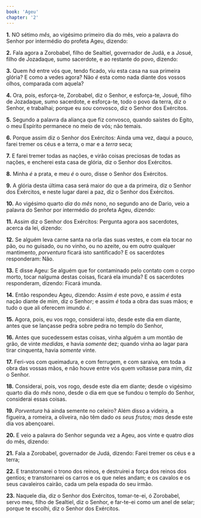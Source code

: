 ```yaml
---
book: 'Ageu'
chapter: '2'
---
```


**1.** NO sétimo *mês,* ao vigésimo primeiro dia do mês, veio a palavra do Senhor por intermédio do profeta Ageu, dizendo:

**2.** Fala agora a Zorobabel, filho de Sealtiel, governador de Judá, e a Josué, filho de Jozadaque, sumo sacerdote, e ao restante do povo, dizendo:

**3.** Quem *há* entre vós que, tendo ficado, viu esta casa na sua primeira glória? E como a vedes agora? Não *é* esta como nada diante dos vossos olhos, comparada com aquela?

**4.** Ora, pois, esforça-te, Zorobabel, diz o Senhor, e esforça-te, Josué, filho de Jozadaque, sumo sacerdote, e esforça-te, todo o povo da terra, diz o Senhor, e trabalhai; porque eu *sou* convosco, diz o Senhor dos Exércitos.

**5.** Segundo a palavra da aliança que fiz convosco, quando saístes do Egito, o meu Espírito permanece no meio de vós; não temais.

**6.** Porque assim diz o Senhor dos Exércitos: Ainda uma vez, daqui a pouco, farei tremer os céus e a terra, o mar e a *terra* seca;

**7.** E farei tremer todas as nações, e virão coisas preciosas de todas as nações, e encherei esta casa de glória, diz o Senhor dos Exércitos.

**8.** Minha *é* a prata, e meu *é* o ouro, disse o Senhor dos Exércitos.

**9.** A glória desta última casa será maior do que a da primeira, diz o Senhor dos Exércitos, e neste lugar darei a paz, diz o Senhor dos Exércitos.

**10.** Ao vigésimo quarto *dia* do *mês* nono, no segundo ano de Dario, veio a palavra do Senhor por intermédio do profeta Ageu, dizendo:

**11.** Assim diz o Senhor dos Exércitos: Pergunta agora aos sacerdotes, acerca da lei, dizendo:

**12.** Se alguém leva carne santa na orla das suas vestes, e com ela tocar no pão, ou no guisado, ou no vinho, ou no azeite, ou em *outro* qualquer mantimento, *porventura* ficará isto santificado? E os sacerdotes responderam: Não.

**13.** E disse Ageu: Se alguém que for contaminado pelo contato com o corpo morto, tocar nalguma destas coisas, ficará ela imunda? E os sacerdotes responderam, dizendo: Ficará imunda.

**14.** Então respondeu Ageu, dizendo: Assim *é* este povo, e assim *é* esta nação diante de mim, diz o Senhor; e assim *é* toda a obra das suas mãos; e tudo o que ali oferecem imundo *é*.

**15.** Agora, pois, eu vos rogo, considerai isto, desde este dia em diante, antes que se lançasse pedra sobre pedra no templo do Senhor,

**16.** Antes que sucedessem estas coisas, vinha alguém a um montão de grão, de vinte *medidas,* e havia *somente* dez; quando vinha ao lagar para tirar cinquenta, havia *somente* vinte.

**17.** Feri-vos com queimadura, e com ferrugem, e com saraiva, em toda a obra das vossas mãos, e não houve entre vós quem voltasse para mim, diz o Senhor.

**18.** Considerai, pois, vos rogo, desde este dia em diante; desde o vigésimo quarto dia do *mês* nono, desde o dia em que se fundou o templo do Senhor, considerai essas coisas.

**19.** *Porventura* há ainda semente no celeiro? Além disso a videira, a figueira, a romeira, a oliveira, não têm dado *os seus frutos; mas* desde este dia vos abençoarei.

**20.** E veio a palavra do Senhor segunda vez a Ageu, aos vinte e quatro *dias* do mês, dizendo:

**21.** Fala a Zorobabel, governador de Judá, dizendo: Farei tremer os céus e a terra;

**22.** E transtornarei o trono dos reinos, e destruirei a força dos reinos dos gentios; e transtornarei os carros e os que neles andam; e os cavalos e os seus cavaleiros cairão, cada um pela espada do seu irmão.

**23.** Naquele dia, diz o Senhor dos Exércitos, tomar-te-ei, ó Zorobabel, servo meu, filho de Sealtiel, diz o Senhor, e far-te-ei como um anel de selar; porque te escolhi, diz o Senhor dos Exércitos.